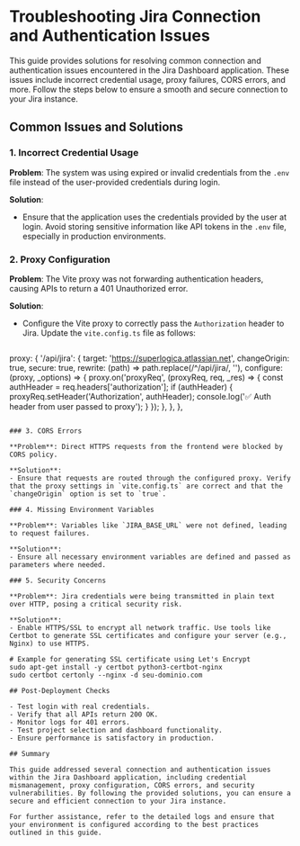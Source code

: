 # Troubleshooting Jira Connection and Authentication Issues

This guide provides solutions for resolving common connection and authentication issues encountered in the Jira Dashboard application. These issues include incorrect credential usage, proxy failures, CORS errors, and more. Follow the steps below to ensure a smooth and secure connection to your Jira instance.

## Common Issues and Solutions

### 1. Incorrect Credential Usage

**Problem**: The system was using expired or invalid credentials from the `.env` file instead of the user-provided credentials during login.

**Solution**:
- Ensure that the application uses the credentials provided by the user at login. Avoid storing sensitive information like API tokens in the `.env` file, especially in production environments.

### 2. Proxy Configuration

**Problem**: The Vite proxy was not forwarding authentication headers, causing APIs to return a 401 Unauthorized error.

**Solution**:
- Configure the Vite proxy to correctly pass the `Authorization` header to Jira. Update the `vite.config.ts` file as follows:

  ```typescript
proxy: {
'/api/jira': {
target: 'https://superlogica.atlassian.net',
changeOrigin: true,
secure: true,
rewrite: (path) => path.replace(/^\/api\/jira/, ''),
configure: (proxy, _options) => {
proxy.on('proxyReq', (proxyReq, req, _res) => {
const authHeader = req.headers['authorization'];
if (authHeader) {
proxyReq.setHeader('Authorization', authHeader);
console.log('✅ Auth header from user passed to proxy');
}
});
},
},
},
  ```

### 3. CORS Errors

**Problem**: Direct HTTPS requests from the frontend were blocked by CORS policy.

**Solution**:
- Ensure that requests are routed through the configured proxy. Verify that the proxy settings in `vite.config.ts` are correct and that the `changeOrigin` option is set to `true`.

### 4. Missing Environment Variables

**Problem**: Variables like `JIRA_BASE_URL` were not defined, leading to request failures.

**Solution**:
- Ensure all necessary environment variables are defined and passed as parameters where needed.

### 5. Security Concerns

**Problem**: Jira credentials were being transmitted in plain text over HTTP, posing a critical security risk.

**Solution**:
- Enable HTTPS/SSL to encrypt all network traffic. Use tools like Certbot to generate SSL certificates and configure your server (e.g., Nginx) to use HTTPS.

# Example for generating SSL certificate using Let's Encrypt
sudo apt-get install -y certbot python3-certbot-nginx
sudo certbot certonly --nginx -d seu-dominio.com

## Post-Deployment Checks

- Test login with real credentials.
- Verify that all APIs return 200 OK.
- Monitor logs for 401 errors.
- Test project selection and dashboard functionality.
- Ensure performance is satisfactory in production.

## Summary

This guide addressed several connection and authentication issues within the Jira Dashboard application, including credential mismanagement, proxy configuration, CORS errors, and security vulnerabilities. By following the provided solutions, you can ensure a secure and efficient connection to your Jira instance.

For further assistance, refer to the detailed logs and ensure that your environment is configured according to the best practices outlined in this guide.
